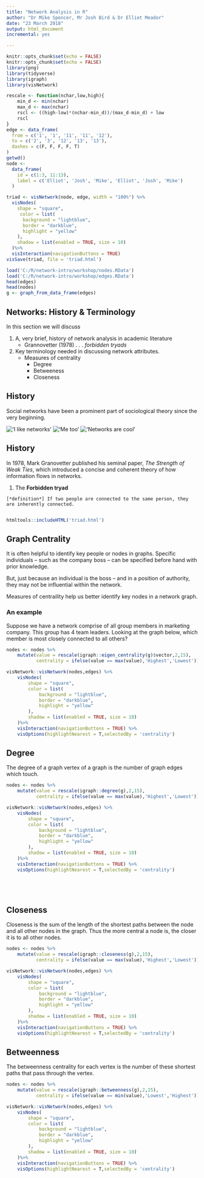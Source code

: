 ```yaml
---
title: "Network Analysis in R"
author: "Dr Mike Spencer, Mr Josh Bird & Dr Elliot Meador"
date: "23 March 2018"
output: html_document
incremental: yes

---
```


```r
knitr::opts_chunk$set(echo = FALSE)
knitr::opts_chunk$set(echo = FALSE)
library(png)
library(tidyverse)
library(igraph)
library(visNetwork)

rescale <- function(nchar,low,high){
    min_d <- min(nchar)
    max_d <- max(nchar)
    rscl <- ((high-low)*(nchar-min_d))/(max_d-min_d) + low
    rscl
}
edge <- data_frame(
  from = c('1', '1', '11', '11', '12'),
  to = c('2', '3', '12', '13', '13'),
  dashes = c(F, F, F, F, T)
)
getwd()
node <-
  data_frame(
    id = c(1:3, 11:13),
    label = c('Elliot', 'Josh', 'Mike', 'Elliot', 'Josh', 'Mike')
  )

triad <- visNetwork(node, edge, width = "100%") %>%
  visNodes(
    shape = "square",
     color = list(
      background = "lightblue",
      border = "darkblue",
      highlight = "yellow"
    ),
    shadow = list(enabled = TRUE, size = 10)
  )%>% 
  visInteraction(navigationButtons = TRUE)
visSave(triad, file = 'triad.html')

load('C:/R/network-intro/workshop/nodes.RData')
load('C:/R/network-intro/workshop/edges.RData')
head(edges)
head(nodes)
g <- graph_from_data_frame(edges)
```

## Networks: History & Terminology 
In this section we will discuss 
 
 1. A, very brief, history of network analysis in academic literature
    + Grannovetter (1978)
         . . . *forbidden tryads*
 
 2. Key terminology needed in discussing network attributes. 
    + Measures of centrality
        - Degree
        - Betweeness
        - Closeness
        
        
        
        

## History
Social networks have been a prominent part of sociological theory since the very beginning.

   !['I like networks'](marx_1.png) !['Me too'](weber_pic.jpeg) !['Networks are cool'](emile_pic.jpeg)
   
   
   
   
   
   
## History
In 1978, Mark Granovetter published his seminal paper, *The Strength of Weak Ties*, which introduced a concise and coherent theory of how information flows in networks.

  1. The **Forbidden tryad**
  
    [*definition*] If two people are connected to the same person, they are inherently connected.
      
```r
htmltools::includeHTML('triad.html')
```


## Graph Centrality

It is often helpful to identify key people or nodes in graphs. Specific individuals -- such as the company boss -- can be specified before hand with prior knowledge.

But, just because an individual is the boss -- and in a position of authority, they may not be influential within the network.

Measures of centraility help us better identify key nodes in a network graph. 

### An example
Suppose we have a network comprise of all group members in marketing company.  This group has 4 team leaders.  Looking at the graph below, which member is most closely connected to all others? 
```r

nodes <- nodes %>% 
    mutate(value = rescale(igraph::eigen_centrality(g)$vector,2,15),
           centrality = ifelse(value == max(value),'Highest','Lowest'))

visNetwork::visNetwork(nodes,edges) %>% 
    visNodes(
        shape = "square",
        color = list(
            background = "lightblue",
            border = "darkblue",
            highlight = "yellow"
        ),
        shadow = list(enabled = TRUE, size = 10)
    )%>% 
    visInteraction(navigationButtons = TRUE) %>% 
    visOptions(highlightNearest = T,selectedBy = 'centrality')
```



## Degree

The degree of a graph vertex of a graph is the number of graph edges which touch.
```r



nodes <- nodes %>% 
    mutate(value = rescale(igraph::degree(g),2,15),
           centrality = ifelse(value == max(value),'Highest','Lowest'))

visNetwork::visNetwork(nodes,edges) %>% 
    visNodes(
        shape = "square",
        color = list(
            background = "lightblue",
            border = "darkblue",
            highlight = "yellow"
        ),
        shadow = list(enabled = TRUE, size = 10)
    )%>% 
    visInteraction(navigationButtons = TRUE) %>% 
    visOptions(highlightNearest = T,selectedBy = 'centrality')






```






## Closeness

Closeness is the sum of the length of the shortest paths between the node and all other nodes in the graph. Thus the more central a node is, the closer it is to all other nodes.

```r

nodes <- nodes %>% 
    mutate(value = rescale(igraph::closeness(g),2,15),
           centrality = ifelse(value == max(value),'Highest','Lowest'))

visNetwork::visNetwork(nodes,edges) %>% 
    visNodes(
        shape = "square",
        color = list(
            background = "lightblue",
            border = "darkblue",
            highlight = "yellow"
        ),
        shadow = list(enabled = TRUE, size = 10)
    )%>% 
    visInteraction(navigationButtons = TRUE) %>% 
    visOptions(highlightNearest = T,selectedBy = 'centrality')


```







## Betweenness

The betweenness centrality for each vertex is the number of these shortest paths that pass through the vertex. 

```r


nodes <- nodes %>% 
    mutate(value = rescale(igraph::betweenness(g),2,15),
           centrality = ifelse(value == min(value),'Lowest','Highest'))

visNetwork::visNetwork(nodes,edges) %>% 
    visNodes(
        shape = "square",
        color = list(
            background = "lightblue",
            border = "darkblue",
            highlight = "yellow"
        ),
        shadow = list(enabled = TRUE, size = 10)
    )%>% 
    visInteraction(navigationButtons = TRUE) %>% 
    visOptions(highlightNearest = T,selectedBy = 'centrality')



```




